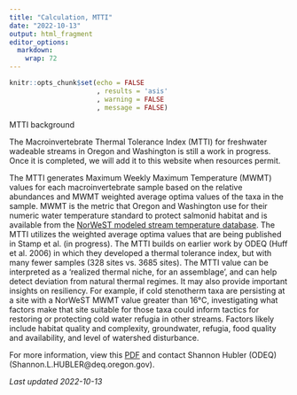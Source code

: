 ```yaml
---
title: "Calculation, MTTI"
date: "2022-10-13"
output: html_fragment
editor_options: 
  markdown: 
    wrap: 72
---
```


```r
knitr::opts_chunk$set(echo = FALSE
                      , results = 'asis'
                      , warning = FALSE
                      , message = FALSE)
```

MTTI background

The Macroinvertebrate Thermal Tolerance Index (MTTI) for freshwater wadeable streams in Oregon and Washington is still a work in progress. Once it is completed, we will add it to this website when resources permit.

The MTTI generates Maximum Weekly Maximum Temperature (MWMT) values for each macroinvertebrate sample based on the relative abundances and MWMT weighted average optima values of the taxa in the sample. MWMT is the metric that Oregon and Washington use for their numeric water temperature standard to protect salmonid habitat and is available from the 
<a href="https://www.fs.usda.gov/rm/boise/AWAE/projects/NorWeST/ModeledStreamTemperatureScenarioMaps.shtml" target="_blank">NorWeST modeled stream temperature database</a>.
The MTTI utilizes the weighted average optima values that are being published in Stamp et al. (in progress). The MTTI builds on earlier work by ODEQ (Huff et al. 2006) in which they developed a thermal tolerance index, but with many fewer samples (328 sites vs. 3685 sites). The MTTI value can be interpreted as a ‘realized thermal niche, for an assemblage’, and can help detect deviation from natural thermal regimes. It may also provide important insights on resiliency. For example, if cold stenotherm taxa are persisting at a site with a NorWeST MWMT value greater than 16°C, investigating what factors make that site suitable for those taxa could inform tactics for restoring or protecting cold water refugia in other streams. Factors likely include habitat quality and complexity, groundwater, refugia, food quality and availability, and level of watershed disturbance. 

For more information, view this [PDF](links/MTTI_Prelim_20220401.pdf) and contact Shannon Hubler (ODEQ) (Shannon.L.HUBLER@deq.oregon.gov).

*Last updated 2022-10-13*
